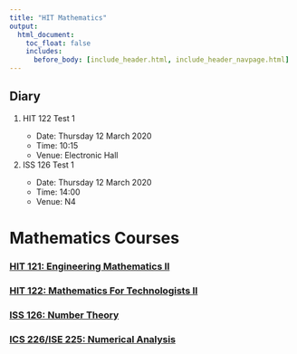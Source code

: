 ```yaml
---
title: "HIT Mathematics"
output:
  html_document:
    toc_float: false
    includes:
      before_body: [include_header.html, include_header_navpage.html]
---
```















<style>
div.blue { background-color:#e6f0ff; border-radius: 5px; padding: 20px;}
</style>
<div class = "blue">
# **Diary**

<ol>
  <li>HIT 122 Test 1</li>
  <ul>
     <li> Date: Thursday 12 March 2020</li>
     <li> Time: 10:15</li>
     <li> Venue: Electronic Hall</li>
  </ul>
  <li>ISS 126 Test 1</li>
 <ul>
     <li> Date: Thursday 12 March 2020</li>
     <li> Time: 14:00</li>
     <li> Venue: N4</li>
  </ul>
</ol>
</div>


# **Mathematics Courses**

### [HIT 121: Engineering Mathematics  II](hit121.html)

### [HIT 122: Mathematics For Technologists II](hit122.html)

### [ISS 126: Number Theory](iss126.html)

### [ICS 226/ISE 225: Numerical Analysis](ics225.html)
  